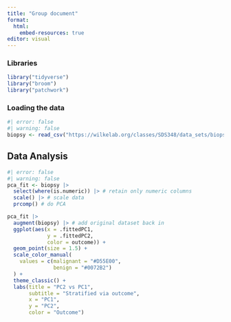 ```yaml
---
title: "Group document"
format: 
  html: 
    embed-resources: true
editor: visual
---
```


### Libraries

```r
library("tidyverse")
library("broom")
library("patchwork")
```

### Loading the data

```r
#| error: false
#| warning: false
biopsy <- read_csv("https://wilkelab.org/classes/SDS348/data_sets/biopsy.csv")
```

## Data Analysis

```r
#| error: false
#| warning: false
pca_fit <- biopsy |>
  select(where(is.numeric)) |> # retain only numeric columns
  scale() |> # scale data
  prcomp() # do PCA

pca_fit |>
  augment(biopsy) |> # add original dataset back in
  ggplot(aes(x = .fittedPC1, 
             y = .fittedPC2, 
             color = outcome)) + 
  geom_point(size = 1.5) +
  scale_color_manual(
    values = c(malignant = "#D55E00", 
               benign = "#0072B2")
  ) +
  theme_classic() +
  labs(title = "PC2 vs PC1",
       subtitle = "Stratified via outcome",
       x = "PC1",
       y = "PC2",
       color = "Outcome")

```
